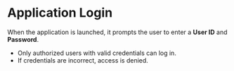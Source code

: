 # Application Login

When the application is launched, it prompts the user to enter a **User ID** and **Password**.

- Only authorized users with valid credentials can log in.
- If credentials are incorrect, access is denied.
